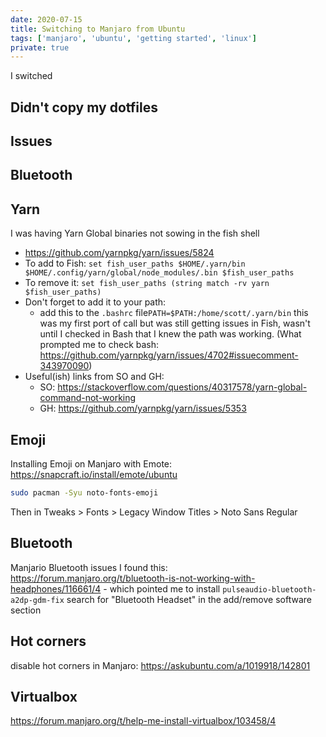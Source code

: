 ```yaml
---
date: 2020-07-15
title: Switching to Manjaro from Ubuntu
tags: ['manjaro', 'ubuntu', 'getting started', 'linux']
private: true
---
```


I switched

## Didn't copy my dotfiles

## Issues

## Bluetooth

## Yarn

I was having Yarn Global binaries not sowing in the fish shell

- https://github.com/yarnpkg/yarn/issues/5824
- To add to Fish:
  `set fish_user_paths $HOME/.yarn/bin $HOME/.config/yarn/global/node_modules/.bin $fish_user_paths`
- To remove it:
  `set fish_user_paths (string match -rv yarn $fish_user_paths)`
- Don't forget to add it to your path:
  - add this to the `.bashrc` file`PATH=$PATH:/home/scott/.yarn/bin`
    this was my first port of call but was still getting issues in
    Fish, wasn't until I checked in Bash that I knew the path was
    working. (What prompted me to check bash:
    https://github.com/yarnpkg/yarn/issues/4702#issuecomment-343970090)
- Useful(ish) links from SO and GH:
  - SO:
    https://stackoverflow.com/questions/40317578/yarn-global-command-not-working
  - GH: https://github.com/yarnpkg/yarn/issues/5353

## Emoji

Installing Emoji on Manjaro with Emote:
https://snapcraft.io/install/emote/ubuntu

```bash
sudo pacman -Syu noto-fonts-emoji
```

Then in Tweaks > Fonts > Legacy Window Titles > Noto Sans Regular

## Bluetooth

Manjario Bluetooth issues I found this:
https://forum.manjaro.org/t/bluetooth-is-not-working-with-headphones/116661/4 -
which pointed me to install `pulseaudio-bluetooth-a2dp-gdm-fix` search
for "Bluetooth Headset" in the add/remove software section

## Hot corners

disable hot corners in Manjaro: https://askubuntu.com/a/1019918/142801

## Virtualbox

<Tweet tweetLink="spences10/status/1283797903203618816" />

https://forum.manjaro.org/t/help-me-install-virtualbox/103458/4
